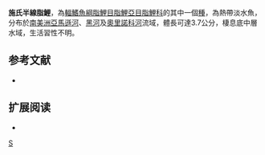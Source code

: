 {{Speciesbox 
| taxon = Hemigrammus schmardae
| image = Hemigrammus schmardae.jpg
| status = NE
| status_system = IUCN3.1
| authority =  [[Steindachner|Steindachner]], 1882
| synonyms = *''Tetragonopterus schmardae''<br /><small>Steindachner, 1882</small>
*''Hemigrammus proneki''<br /><small>Géry, 1963</small>
}}
'''施氏半線脂鯉'''，為[[輻鰭魚綱|輻鰭魚綱]][[脂鯉目|脂鯉目]][[脂鯉亞目|脂鯉亞目]][[脂鯉科|脂鯉科]]的其中一個[[種|種]]，為熱帶淡水魚，分布於[[南美洲|南美洲]][[亞馬遜河|亞馬遜河]]、[[黑河|黑河]]及[[奧里諾科河|奧里諾科河]]流域，體長可達3.7公分，棲息底中層水域，生活習性不明。
==参考文献==
{{refbegin}}
*{{FishBase_species|genus=Hemigrammus|species=schmardae|year=2013|month=12}}
{{refend}}

== 扩展阅读 ==
{{refbegin}}
*{{wikispecies-inline|Hemigrammus schmardae|施氏半線脂鯉}}
{{refend}}
{{Taxonbar|from=Q6421058}}

[[Category:半線脂鯉屬|S]]


{{魚類小作品}}